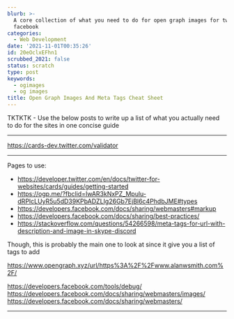 ```yaml
---
blurb: >-
  A core collection of what you need to do for open graph images for twitter and
  facebook
categories:
  - Web Development
date: '2021-11-01T00:35:26'
id: 20eOclxEFhn1
scrubbed_2021: false
status: scratch
type: post
keywords:
  - ogimages
  - og images
title: Open Graph Images And Meta Tags Cheat Sheet
---
```


TKTKTK - Use the below posts to write up a list of what you actually need to do for the sites in one concise guide

---

https://cards-dev.twitter.com/validator

---

Pages to use:

- https://developer.twitter.com/en/docs/twitter-for-websites/cards/guides/getting-started
- https://ogp.me/?fbclid=IwAR3kNxPZ_Mpulu-dRPlcLUyR5u5dD39KPbADZLIg26Gb7EjBl6c4PhdbJME#types
- https://developers.facebook.com/docs/sharing/webmasters#markup
- https://developers.facebook.com/docs/sharing/best-practices/
- https://stackoverflow.com/questions/54266598/meta-tags-for-url-with-description-and-image-in-skype-discord

Though, this is probably the main one to look at since it give you a list of tags to add

https://www.opengraph.xyz/url/https%3A%2F%2Fwww.alanwsmith.com%2F/



https://developers.facebook.com/tools/debug/
https://developers.facebook.com/docs/sharing/webmasters/images/
https://developers.facebook.com/docs/sharing/webmasters/


---

